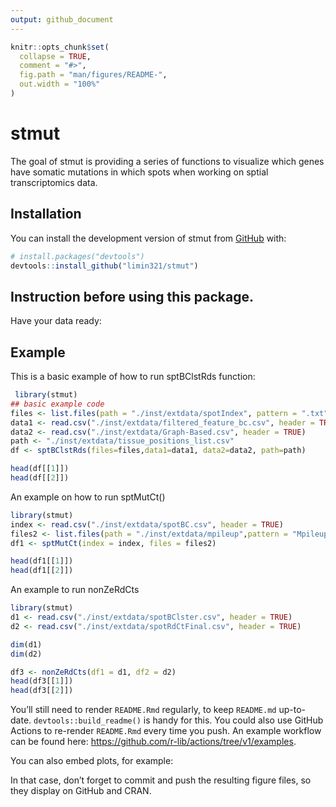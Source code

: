 ```yaml
---
output: github_document
---
```


<!-- README.md is generated from README.Rmd. Please edit that file -->

```r
knitr::opts_chunk$set(
  collapse = TRUE,
  comment = "#>",
  fig.path = "man/figures/README-",
  out.width = "100%"
)
```

# stmut

<!-- badges: start -->
<!-- badges: end -->

The goal of stmut is providing a series of functions to visualize which genes have somatic mutations in which spots when working on sptial transcriptomics data.



## Installation

You can install the development version of stmut from [GitHub](https://github.com/) with:

``` r
# install.packages("devtools")
devtools::install_github("limin321/stmut")
```
## Instruction before using this package.
Have your data ready:


## Example

This is a basic example of how to run sptBClstRds function:

```r
 library(stmut)
## basic example code
files <- list.files(path = "./inst/extdata/spotIndex", pattern = ".txt", full.names = TRUE, recursive = FALSE)
data1 <- read.csv("./inst/extdata/filtered_feature_bc.csv", header = TRUE)
data2 <- read.csv("./inst/extdata/Graph-Based.csv", header = TRUE)
path <- "./inst/extdata/tissue_positions_list.csv"
df <- sptBClstRds(files=files,data1=data1, data2=data2, path=path)

head(df[[1]])
head(df[[2]])
```


An example on how to run sptMutCt()
```r
library(stmut)
index <- read.csv("./inst/extdata/spotBC.csv", header = TRUE)
files2 <- list.files(path = "./inst/extdata/mpileup",pattern = "MpileupOutput_RNA.txt", full.names = TRUE, recursive = TRUE, include.dirs = TRUE)
df1 <- sptMutCt(index = index, files = files2)

head(df1[[1]])
head(df1[[2]])


```

An example to run nonZeRdCts
```r
library(stmut)
d1 <- read.csv("./inst/extdata/spotBClster.csv", header = TRUE)
d2 <- read.csv("./inst/extdata/spotRdCtFinal.csv", header = TRUE)

dim(d1)
dim(d2)

df3 <- nonZeRdCts(df1 = d1, df2 = d2)
head(df3[[1]])
head(df3[[2]])

```





You'll still need to render `README.Rmd` regularly, to keep `README.md` up-to-date. `devtools::build_readme()` is handy for this. You could also use GitHub Actions to re-render `README.Rmd` every time you push. An example workflow can be found here: <https://github.com/r-lib/actions/tree/v1/examples>.

You can also embed plots, for example:




In that case, don't forget to commit and push the resulting figure files, so they display on GitHub and CRAN.
